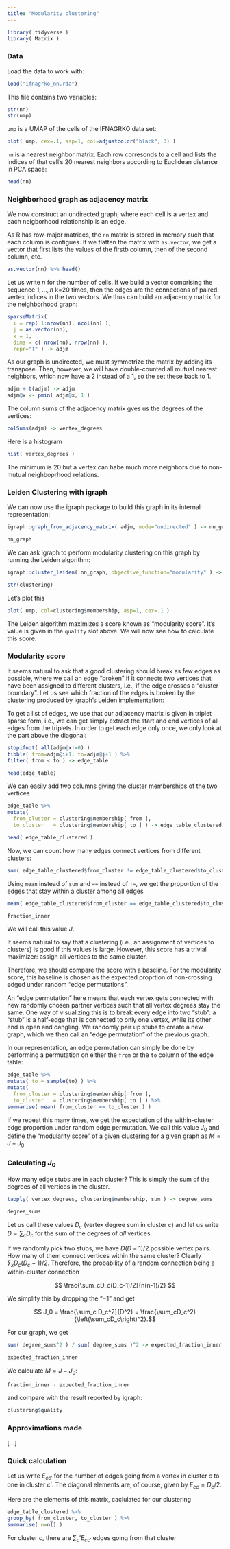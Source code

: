 ```yaml
---
title: "Modularity clustering"
---
```


```r
library( tidyverse )
library( Matrix )
```

### Data

Load the data to work with:

```r
load("ifnagrko_nn.rda")
```

This file contains two variables:

```r
str(nn)
str(ump)
```

`ump` is a UMAP of the cells of the IFNAGRKO data set:

```r
plot( ump, cex=.1, asp=1, col=adjustcolor("black",.3) )
```

`nn` is a nearest neighbor matrix. Each row corresonds to a cell and lists the indices of that cell's  20 nearest neighbors according to Euclidean distance in PCA space:

```r
head(nn)
```

### Neighborhood graph as adjacency matrix

We now construct an undirected graph, where each cell is a vertex and each neigborhood relationship is an edge.

As R has row-major matrices, the `nn` matrix is stored in memory such that each column is contigues. If we flatten the matrix with `as.vector`, we get a vector that first lists the values of the firstb column, then of the second column, etc.

```r
as.vector(nn) %>% head()
```

Let us write $n$ for the number of cells. If we build a vector comprising the sequence $1,...,n$ k=20 times, then the edges are the connections of paired vertex indices in the two vectors. We thus can build an adjacency matrix for the neighborhood graph:

```r
sparseMatrix( 
  i = rep( 1:nrow(nn), ncol(nn) ), 
  j = as.vector(nn), 
  x = 1,
  dims = c( nrow(nn), nrow(nn) ),
  repr="T" ) -> adjm
```

As our graph is undirected, we must symmetrize the matrix by adding its transpose. Then, however, we will have double-counted all mutual nearest neighbors, which now have a 2 instead of a 1, so the set these back to 1.

```r
adjm + t(adjm) -> adjm
adjm@x <- pmin( adjm@x, 1 )
```

The column sums of the adjacency matrix gves us the degrees of the vertices:

```r
colSums(adjm) -> vertex_degrees
```

Here is a histogram

```r
hist( vertex_degrees )
```
The minimum is 20 but a vertex can habe much more neighbors due to non-mutual neighboprhood relations.

### Leiden Clustering with igraph

We can now use the igraph package to build this graph in its internal representation:

```r
igraph::graph_from_adjacency_matrix( adjm, mode="undirected" ) -> nn_graph

nn_graph
```

We can ask igraph to perform modularity clustering on this graph by running the Leiden algorithm:

```r
igraph::cluster_leiden( nn_graph, objective_function="modularity" ) -> clustering

str(clustering)
```

Let's plot this

```r
plot( ump, col=clustering$membership, asp=1, cex=.1 )
```

The Leiden algorithm maximizes a score known as "modularity score". It's value is given in the `quality` slot above.
We will now see how to calculate this score.

### Modularity score

It seems natural to ask that a good clustering should break as few edges as possible, where we call an edge "broken" if it connects two vertices that have been assigned to different clusters, i.e., if the edge crosses a "cluster boundary". Let us see which fraction of the edges is broken by the clustering produced by igraph's Leiden implementation:

To get a list of edges, we use that our adjacency matrix is given in triplet sparse form, i.e., we can get simply extract the start and end vertices of all edges from the triplets. In order to get each edge only once, we only look at the part above the diagonal:

```r
stopifnot( all(adjm@x!=0) )
tibble( from=adjm@i+1, to=adjm@j+1 ) %>%
filter( from < to ) -> edge_table

head(edge_table)
```
We can easily add two columns giving the cluster memberships of the two vertices

```r
edge_table %>%
mutate( 
  from_cluster = clustering$membership[ from ],
  to_cluster   = clustering$membership[ to ] ) -> edge_table_clustered

head( edge_table_clustered )
```

Now, we can count how many edges connect vertices from different clusters:

```r
sum( edge_table_clustered$from_cluster != edge_table_clustered$to_cluster )
```

Using `mean` instead of `sum` and `==` instead of `!=`, we get the proportion of the edges that stay within a cluster among all edges

```r
mean( edge_table_clustered$from_cluster == edge_table_clustered$to_cluster ) -> fraction_inner

fraction_inner
```

We will call this value $J$.

It seems natural to say that a clustering (i.e., an assignment of vertices to clusters) is good if this values is large. However, this score has a trivial maximizer: assign all vertices to the same cluster.

Therefore, we should compare the score with a baseline. For the modularity score, this baseline is chosen as the expected proprtion of non-crossing edged under random "edge permutations".

An "edge permutation" here means that each vertex gets connected with new randomly chosen partner vertices such that all vertex degrees stay the same. One way of visualizing this is to break every edge into two "stub": a "stub" is a half-edge that is connected to only one vertex, while its other end is open and dangling. We randomly pair up stubs to create a new graph, which we then call an "edge permutation" of the previous graph.

In our representation, an edge permutation can simply be done by performing a permutation on either the `from` or the `to` column of the edge table:

```r
edge_table %>%
mutate( to = sample(to) ) %>%
mutate( 
  from_cluster = clustering$membership[ from ],
  to_cluster   = clustering$membership[ to ] ) %>%
summarise( mean( from_cluster == to_cluster ) )
```
If we repeat this many times, we get the expectation of the within-cluster edge proportion under random edge permutation. We call this value $J_0$ and define the "modularity score" of a given clustering for a given graph as $M=J-J_0$.

### Calculating $J_0$

How many edge stubs are in each cluster? This is simply the sum of the degrees of all vertices in the cluster.

```r
tapply( vertex_degrees, clustering$membership, sum ) -> degree_sums

degree_sums
```

Let us call these values $D_c$ (vertex degree sum in cluster $c$) and let us write $D=\sum_c D_c$ for the sum of the degrees of *all* vertices.

If we randomly pick two stubs, we have $D(D-1)/2$ possible vertex pairs. How many of them connect vertices within the same cluster? Clearly $\sum_x D_c(D_c-1)/2$. Therefore, the probability of a random connection being a within-cluster connection

$$ \frac{\sum_cD_c(D_c-1)/2}{n(n-1)/2} $$


We simplify this by dropping the "$-1$" and get

$$ J_0 = \frac{\sum_c D_c^2}{D^2} = \frac{\sum_cD_c^2}{\left(\sum_cD_c\right)^2}.$$

For our graph, we get

```r
sum( degree_sums^2 ) / sum( degree_sums )^2 -> expected_fraction_inner

expected_fraction_inner
```

We calculate $M=J-J_0$:
```r
fraction_inner - expected_fraction_inner
```

and compare with the result reported by igraph:

```r
clustering$quality
```

### Approximations made

[...]

### Quick calculation

Let us write $E_{cc'}$ for the number of edges going from a vertex in cluster $c$ to one in cluster $c'$. The diagonal elements are, of course, given by $E_{cc}=D_c/2$.

Here are the elements of this matrix, caclulated for our clustering

```r
edge_table_clustered %>%
group_by( from_cluster, to_cluster ) %>%
summarise( n=n() )
```

For cluster $c$, there are $\sum_c'E_{cc'}$ edges going from that cluster 


